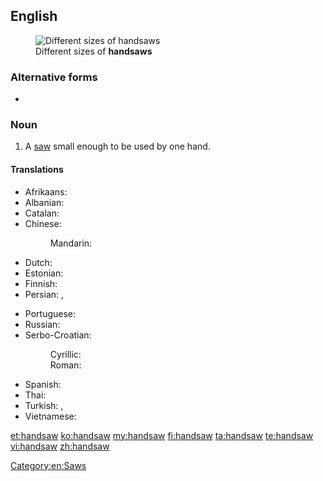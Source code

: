 ==English==
{{wikipedia|Hand saw}}
[[File:Pily platnice.jpg|thumb|Different sizes of '''handsaws''']]

===Alternative forms===
* {{onym|en|hand saw}}

===Noun===
{{en-noun}}

# A [[saw]] small enough to be used by one hand.

====Translations====
{{trans-top|saw small enough to be used by one hand}}
* Afrikaans: {{t|af|handsaag|xs=Afrikaans}}
* Albanian: {{t|sq|sharrë dore|xs=Albanian}}
* Catalan: {{t|ca|xerrac|m}}
* Chinese:
*: Mandarin: {{t|cmn|手锯|sc=Hani|tr=shǒu jù}}
* Dutch: {{t|nl|handzaag|f}}
* Estonian: {{t|et|käsisaag}}
* Finnish: {{t-|fi|käsisaha}}
* Persian: {{t|fa|دستره|tr=dastare}}, {{t|fa|دست اره|tr=dast-arre}}
{{trans-mid}}
* Portuguese: {{t|pt|serrote|m}}
* Russian: {{t+|ru|ножовка|f|tr=nožóvka}}
* Serbo-Croatian:
*: Cyrillic: {{t|sh|тестера|f}}
*: Roman: {{t|sh|testera|f}}
* Spanish: {{t+|es|serrucho|m}}
* Thai: {{t|th|ปื้น|tr=bpeuun}}
* Turkish: {{t+|tr|testere}}, {{t+|tr|destere}}
* Vietnamese: {{t|vi|cưa tay|xs=Vietnamese}}
{{trans-bottom}}

[[Category:en:Saws]]

[[et:handsaw]]
[[ko:handsaw]]
[[my:handsaw]]
[[fi:handsaw]]
[[ta:handsaw]]
[[te:handsaw]]
[[vi:handsaw]]
[[zh:handsaw]]